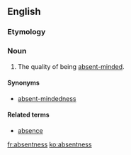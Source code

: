 ==English==

===Etymology===
{{suffix|absent|ness}}

===Noun===
{{en-noun|-}}
# The quality of being [[absent-minded]].

====Synonyms====
* [[absent-mindedness]]

====Related terms====
* [[absence]]

[[fr:absentness]]
[[ko:absentness]]